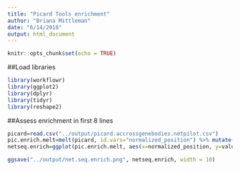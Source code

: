 ```yaml
---
title: "Picard Tools enrichment"
author: "Briana Mittleman"
date: "6/14/2018"
output: html_document
---
```


```r
knitr::opts_chunk$set(echo = TRUE)
```


##Load libraries
```r
library(workflowr)
library(ggplot2)
library(dplyr)
library(tidyr)
library(reshape2)
```


##Assess enrichment in first 8 lines  

```r
picard=read.csv("../output/picard.accrossgenebodies.netpilot.csv")
pic.enrich.melt=melt(picard, id.vars="normalized_position") %>% mutate(line=substr(variable,3,7))
netseq.enrich=ggplot(pic.enrich.melt, aes(x=normalized_position, y=value, col=line)) + geom_line() +  labs(y="Normalized Coverage", title="Net-Seq enrichment at TSS", x="Normalized Position")

ggsave("../output/net.seq.enrich.png", netseq.enrich, width = 10)
```

